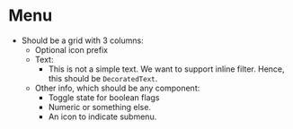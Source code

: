 # Menu

- Should be a grid with 3 columns:
  - Optional icon prefix
  - Text:
    - This is not a simple text. We want to support inline filter. Hence,
    this should be `DecoratedText`.
  - Other info, which should be any component:
    - Toggle state for boolean flags
    - Numeric or something else.
    - An icon to indicate submenu.

